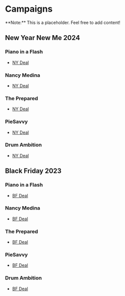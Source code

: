 
# Campaigns

<Callout type="info" emoji="🗿">
**Note:** This is a placeholder. Feel free to add content!
</Callout>

## New Year New Me 2024

### Piano in a Flash
- [NY Deal]()

### Nancy Medina
- [NY Deal]()

### The Prepared
- [NY Deal]()

### PieSavvy
- [NY Deal]()

### Drum Ambition
- [NY Deal]()

## Black Friday 2023

### Piano in a Flash
- [BF Deal]()

### Nancy Medina
- [BF Deal]()

### The Prepared
- [BF Deal]()

### PieSavvy
- [BF Deal]()

### Drum Ambition
- [BF Deal]()
